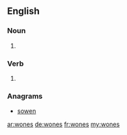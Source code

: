 ==English==

===Noun===
{{head|en|plural}}

# {{plural of|wone|lang=en}}

===Verb===
{{head|en}}

# {{en-third-person singular of|wone}}

===Anagrams===
* [[sowen#English|sowen]]

[[ar:wones]]
[[de:wones]]
[[fr:wones]]
[[my:wones]]